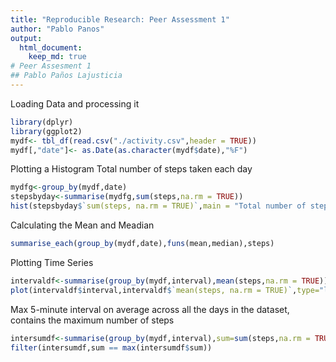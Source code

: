 ```yaml
---
title: "Reproducible Research: Peer Assessment 1"
author: "Pablo Panos"
output: 
  html_document:
    keep_md: true
# Peer Assesment 1 
## Pablo Paños Lajusticia
---
```

Loading Data and processing it

```r
library(dplyr)
library(ggplot2)
mydf<- tbl_df(read.csv("./activity.csv",header = TRUE))
mydf[,"date"]<- as.Date(as.character(mydf$date),"%F")

```

Plotting a Histogram Total number of steps taken each day
```r
mydfg<-group_by(mydf,date)
stepsbyday<-summarise(mydfg,sum(steps,na.rm = TRUE))
hist(stepsbyday$`sum(steps, na.rm = TRUE)`,main = "Total number of steps taken each day",xlab = "Number of Steps")
```

Calculating the Mean and Meadian
```r
summarise_each(group_by(mydf,date),funs(mean,median),steps)
```
Plotting Time Series
```r
intervaldf<-summarise(group_by(mydf,interval),mean(steps,na.rm = TRUE))
plot(intervaldf$interval,intervaldf$`mean(steps, na.rm = TRUE)`,type="l",xlab = "Interval",ylab = "Mean" )
```

Max 5-minute interval on average across all the days in the dataset, contains the maximum number of steps
```r
intersumdf<-summarise(group_by(mydf,interval),sum=sum(steps,na.rm = TRUE))
filter(intersumdf,sum == max(intersumdf$sum))
```
